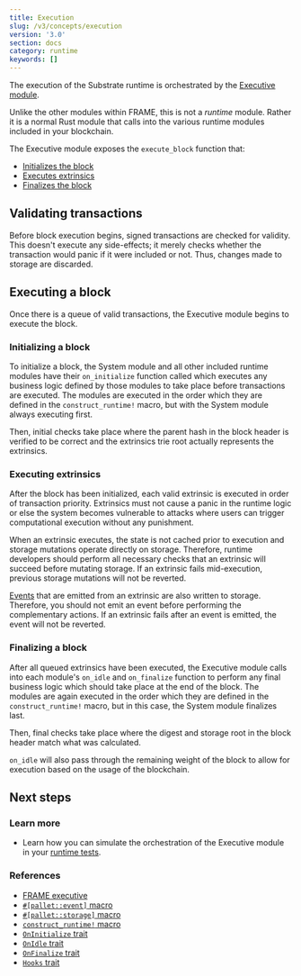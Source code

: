 ```yaml
---
title: Execution
slug: /v3/concepts/execution
version: '3.0'
section: docs
category: runtime
keywords: []
---
```


The execution of the Substrate runtime is orchestrated by the [Executive module](/v3/runtime/frame#executive-module).

Unlike the other modules within FRAME, this is not a _runtime_ module. Rather it is a normal Rust module
that calls into the various runtime modules included in your blockchain.

The Executive module exposes the `execute_block` function that:

- [Initializes the block](#initializing-a-block)
- [Executes extrinsics](#executing-extrinsics)
- [Finalizes the block](#finalizing-a-block)

## Validating transactions

Before block execution begins, signed transactions are checked for validity. This doesn't execute any
side-effects; it merely checks whether the transaction would panic if it were included or not. Thus,
changes made to storage are discarded.

## Executing a block

Once there is a queue of valid transactions, the Executive module begins to execute the block.

### Initializing a block

To initialize a block, the System module and all other included runtime modules have their
`on_initialize` function called which executes any business logic defined by those modules to take
place before transactions are executed. The modules are executed in the order which they are defined
in the `construct_runtime!` macro, but with the System module always executing first.

Then, initial checks take place where the parent hash in the block header is verified to be correct
and the extrinsics trie root actually represents the extrinsics.

### Executing extrinsics

After the block has been initialized, each valid extrinsic is executed in order of transaction
priority. Extrinsics must not cause a panic in the runtime logic or else the system becomes
vulnerable to attacks where users can trigger computational execution without any punishment.

When an extrinsic executes, the state is not cached prior to execution and storage mutations operate
directly on storage. Therefore, runtime developers should perform all necessary checks that an
extrinsic will succeed before mutating storage. If an extrinsic fails mid-execution, previous
storage mutations will not be reverted.

[Events](/v3/runtime/events-and-errors) that are emitted from an extrinsic are also written to storage. Therefore, you
should not emit an event before performing the complementary actions. If an extrinsic fails after an
event is emitted, the event will not be reverted.

### Finalizing a block

After all queued extrinsics have been executed, the Executive module calls into each module's
`on_idle` and `on_finalize` function to perform any final business logic which should take place at the end of the
block. The modules are again executed in the order which they are defined in the
`construct_runtime!` macro, but in this case, the System module finalizes last.

Then, final checks take place where the digest and storage root in the block header match what was
calculated.

`on_idle` will also pass through the remaining weight of the block to allow for execution based on the
usage of the blockchain.

## Next steps

### Learn more

- Learn how you can simulate the orchestration of the Executive module in your
  [runtime tests](/v3/runtime/testing).

### References

- [FRAME executive](https://paritytech.github.io/substrate/master/frame_executive/index.html)
- [`#[pallet::event]` macro](https://paritytech.github.io/substrate/master/frame_support/attr.pallet.html#event-palletevent-optional)
- [`#[pallet::storage]` macro](https://paritytech.github.io/substrate/master/frame_support/attr.pallet.html#storage-palletstorage-optional)
- [`construct_runtime!` macro](https://paritytech.github.io/substrate/master/frame_support/macro.construct_runtime.html)
- [`OnInitialize` trait](https://paritytech.github.io/substrate/master/frame_support/traits/trait.OnInitialize.html)
- [`OnIdle` trait](https://paritytech.github.io/substrate/master/frame_support/traits/trait.OnIdle.html)
- [`OnFinalize` trait](https://paritytech.github.io/substrate/master/frame_support/traits/trait.OnFinalize.html)
- [`Hooks` trait](https://paritytech.github.io/substrate/master/frame_support/traits/trait.Hooks.html)
